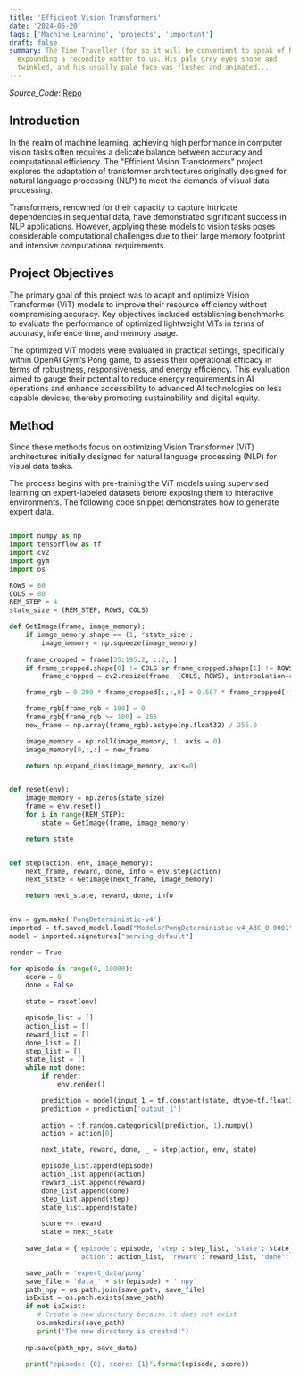 ```yaml
---
title: 'Efficient Vision Transformers'
date: '2024-05-20'
tags: ['Machine Learning', 'projects', 'important']
draft: false
summary: The Time Traveller (for so it will be convenient to speak of him) was
  expounding a recondite matter to us. His pale grey eyes shone and
  twinkled, and his usually pale face was flushed and animated...
---
```


_Source_Code_: [Repo](https://github.com/pedrocor12/Vitproject)


## Introduction

In the realm of machine learning, achieving high performance in computer vision tasks often requires a delicate balance between accuracy and computational efficiency. The "Efficient Vision Transformers" project explores the adaptation of transformer architectures originally designed for natural language processing (NLP) to meet the demands of visual data processing.

Transformers, renowned for their capacity to capture intricate dependencies in sequential data, have demonstrated significant success in NLP applications. However, applying these models to vision tasks poses considerable computational challenges due to their large memory footprint and intensive computational requirements.

## Project Objectives

The primary goal of this project was to adapt and optimize Vision Transformer (ViT) models to improve their resource efficiency without compromising accuracy. Key objectives included establishing benchmarks to evaluate the performance of optimized lightweight ViTs in terms of accuracy, inference time, and memory usage.

The optimized ViT models were evaluated in practical settings, specifically within OpenAI Gym’s Pong game, to assess their operational efficacy in terms of robustness, responsiveness, and energy efficiency. This evaluation aimed to gauge their potential to reduce energy requirements in AI operations and enhance accessibility to advanced AI technologies on less capable devices, thereby promoting sustainability and digital equity.


## Method 

Since these methods focus on optimizing Vision Transformer (ViT) architectures initially designed for natural language processing (NLP) for visual data tasks.

The process begins with pre-training the ViT models using supervised learning on expert-labeled datasets before exposing them to interactive environments. The following code snippet demonstrates how to generate expert data.


```python

import numpy as np
import tensorflow as tf
import cv2
import gym
import os

ROWS = 80
COLS = 80
REM_STEP = 4
state_size = (REM_STEP, ROWS, COLS)

def GetImage(frame, image_memory):
    if image_memory.shape == (1, *state_size):
        image_memory = np.squeeze(image_memory)
        
    frame_cropped = frame[35:195:2, ::2,:]
    if frame_cropped.shape[0] != COLS or frame_cropped.shape[1] != ROWS:
        frame_cropped = cv2.resize(frame, (COLS, ROWS), interpolation=cv2.INTER_CUBIC)

    frame_rgb = 0.299 * frame_cropped[:,:,0] + 0.587 * frame_cropped[:,:,1] + 0.114 * frame_cropped[:,:,2]

    frame_rgb[frame_rgb < 100] = 0
    frame_rgb[frame_rgb >= 100] = 255
    new_frame = np.array(frame_rgb).astype(np.float32) / 255.0

    image_memory = np.roll(image_memory, 1, axis = 0)
    image_memory[0,:,:] = new_frame

    return np.expand_dims(image_memory, axis=0)


def reset(env):
    image_memory = np.zeros(state_size)
    frame = env.reset()
    for i in range(REM_STEP):
        state = GetImage(frame, image_memory)

    return state


def step(action, env, image_memory):
    next_frame, reward, done, info = env.step(action)
    next_state = GetImage(next_frame, image_memory)

    return next_state, reward, done, info


env = gym.make('PongDeterministic-v4')
imported = tf.saved_model.load("Models/PongDeterministic-v4_A3C_0.0001")
model = imported.signatures["serving_default"]

render = True

for episode in range(0, 10000):
    score = 0
    done = False
    
    state = reset(env)

    episode_list = []
    action_list = []
    reward_list = []
    done_list = []
    step_list = []
    state_list = []
    while not done:
        if render:
            env.render()

        prediction = model(input_1 = tf.constant(state, dtype=tf.float32))
        prediction = prediction['output_1']
        
        action = tf.random.categorical(prediction, 1).numpy()
        action = action[0]

        next_state, reward, done, _ = step(action, env, state)

        episode_list.append(episode)
        action_list.append(action)
        reward_list.append(reward)
        done_list.append(done)
        step_list.append(step)
        state_list.append(state)

        score += reward
        state = next_state
        
    save_data = {'episode': episode, 'step': step_list, 'state': state_list, 
                 'action': action_list, 'reward': reward_list, 'done': done_list}

    save_path = 'expert_data/pong'
    save_file = 'data_' + str(episode) + '.npy'
    path_npy = os.path.join(save_path, save_file)
    isExist = os.path.exists(save_path)
    if not isExist:
       # Create a new directory because it does not exist
       os.makedirs(save_path)
       print("The new directory is created!")
    
    np.save(path_npy, save_data)
        
    print("episode: {0}, score: {1}".format(episode, score))
```



